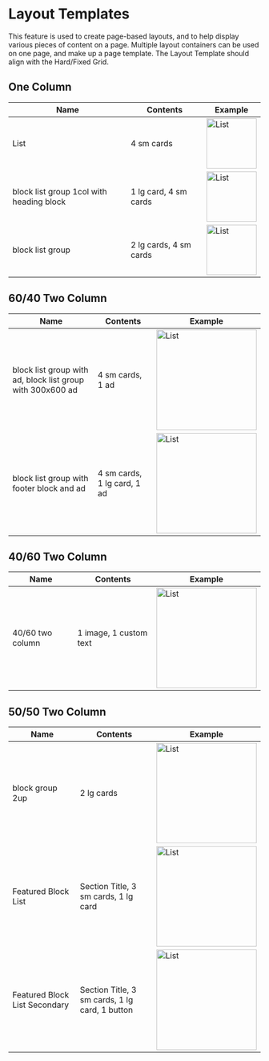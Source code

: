 
<Meta title="Foundations/Layout" />


# Layout Templates

This feature is used to create page-based layouts, and to help display various pieces of content on a page. Multiple layout containers can be used on one page, and make up a page template. The Layout Template should align with the Hard/Fixed Grid.

  

## One Column

|Name  | Contents | Example |
|--|--|--|
| List | 4 sm cards | <img alt="List" src="./images/Foundations-Layout-1Col-1.jpg" width="100" /> |
| block list group 1col with heading block | 1 lg card, 4 sm cards | <img alt="List" src="./images/Foundations-Layout-1Col-2.jpg" width="100" /> |
| block list group | 2 lg cards, 4 sm cards | <img alt="List" src="./images/Foundations-Layout-1Col-3.jpg" width="100" /> |

## 60/40 Two Column

|Name  | Contents | Example |
|--|--|--|
| block list group with ad, block list group with 300x600 ad | 4 sm cards, 1 ad | <img alt="List" src="./images/Foundations-Layout-2Col6040-1.jpg" width="200" /> |
| block list group with footer block and ad | 4 sm cards, 1 lg card, 1 ad | <img alt="List" src="./images/Foundations-Layout-2Col6040-2.jpg" width="200" /> |

## 40/60 Two Column

|Name  | Contents | Example |
|--|--|--|
| 40/60 two column | 1 image, 1 custom text | <img alt="List" src="./images/Foundations-Layout-2Col4060-1.jpg" width="200" /> |

## 50/50 Two Column

|Name  | Contents | Example |
|--|--|--|
| block group 2up | 2 lg cards | <img alt="List" src="./images/Foundations-Layout-2Col5050-1.jpg" width="200" /> |
| Featured Block List | Section Title, 3 sm cards, 1 lg card  | <img alt="List" src="./images/Foundations-Layout-2Col5050-2.jpg" width="200" /> |
| Featured Block List Secondary | Section Title, 3 sm cards, 1 lg card, 1 button | <img alt="List" src="./images/Foundations-Layout-2Col5050-3.jpg" width="200" /> |
